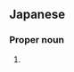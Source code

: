 ==Japanese==
{{ja-kanjitab|きん|ご|yomi=o}}

===Proper noun===
{{ja-pos|proper|きんご}}

# {{given name|male|lang=ja|sort=きんご}}
